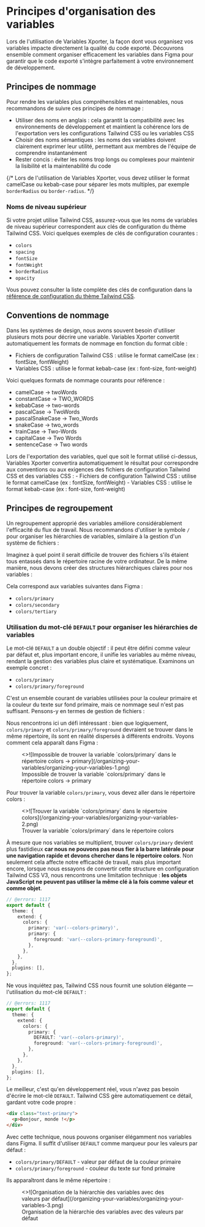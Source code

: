 
# Principes d'organisation des variables

Lors de l'utilisation de Variables Xporter, la façon dont vous organisez vos variables impacte directement la qualité du code exporté. Découvrons ensemble comment organiser efficacement les variables dans Figma pour garantir que le code exporté s'intègre parfaitement à votre environnement de développement.

## Principes de nommage

Pour rendre les variables plus compréhensibles et maintenables, nous recommandons de suivre ces principes de nommage :

- Utiliser des noms en anglais : cela garantit la compatibilité avec les environnements de développement et maintient la cohérence lors de l'exportation vers les configurations Tailwind CSS ou les variables CSS
- Choisir des noms sémantiques : les noms des variables doivent clairement exprimer leur utilité, permettant aux membres de l'équipe de comprendre instantanément
- Rester concis : éviter les noms trop longs ou complexes pour maintenir la lisibilité et la maintenabilité du code

{/* <Callout type="info" emoji="ℹ️">
  Lors de l'utilisation de Variables Xporter, vous devez utiliser le format camelCase ou kebab-case pour séparer les mots multiples, par exemple `borderRadius` ou `border-radius`.
</Callout> */}

### Noms de niveau supérieur

Si votre projet utilise Tailwind CSS, assurez-vous que les noms de variables de niveau supérieur correspondent aux clés de configuration du thème Tailwind CSS. Voici quelques exemples de clés de configuration courantes :

- `colors`
- `spacing`
- `fontSize`
- `fontWeight`
- `borderRadius`
- `opacity`

Vous pouvez consulter la liste complète des clés de configuration dans la [référence de configuration du thème Tailwind CSS](https://tailwindcss.com/docs/theme#configuration-reference).

## Conventions de nommage

Dans les systèmes de design, nous avons souvent besoin d'utiliser plusieurs mots pour décrire une variable. Variables Xporter convertit automatiquement les formats de nommage en fonction du format cible :

- Fichiers de configuration Tailwind CSS : utilise le format camelCase (ex : fontSize, fontWeight)
- Variables CSS : utilise le format kebab-case (ex : font-size, font-weight)

Voici quelques formats de nommage courants pour référence :
- camelCase -> twoWords
- constantCase -> TWO_WORDS
- kebabCase -> two-words
- pascalCase -> TwoWords
- pascalSnakeCase -> Two_Words
- snakeCase -> two_words
- trainCase -> Two-Words
- capitalCase -> Two Words
- sentenceCase -> Two words

<Callout type="info" emoji="ℹ️">
  Lors de l'exportation des variables, quel que soit le format utilisé ci-dessus, Variables Xporter convertira automatiquement le résultat pour correspondre aux conventions ou aux exigences des fichiers de configuration Tailwind CSS et des variables CSS :
  - Fichiers de configuration Tailwind CSS : utilise le format camelCase (ex : fontSize, fontWeight)
  - Variables CSS : utilise le format kebab-case (ex : font-size, font-weight)
</Callout>

## Principes de regroupement

Un regroupement approprié des variables améliore considérablement l'efficacité du flux de travail. Nous recommandons d'utiliser le symbole `/` pour organiser les hiérarchies de variables, similaire à la gestion d'un système de fichiers :

Imaginez à quel point il serait difficile de trouver des fichiers s'ils étaient tous entassés dans le répertoire racine de votre ordinateur. De la même manière, nous devons créer des structures hiérarchiques claires pour nos variables :

<FileTree>
  <FileTree.Folder name="colors" defaultOpen>
    <FileTree.File name="primary" />
    <FileTree.File name="secondary" />
    <FileTree.File name="tertiary" />
    <FileTree.File name="..." />
  </FileTree.Folder>
</FileTree>

Cela correspond aux variables suivantes dans Figma :

- `colors/primary`
- `colors/secondary`
- `colors/tertiary`

### Utilisation du mot-clé `DEFAULT` pour organiser les hiérarchies de variables

Le mot-clé `DEFAULT` a un double objectif : il peut être défini comme valeur par défaut et, plus important encore, il unifie les variables au même niveau, rendant la gestion des variables plus claire et systématique. Examinons un exemple concret :

- `colors/primary`
- `colors/primary/foreground`

C'est un ensemble courant de variables utilisées pour la couleur primaire et la couleur du texte sur fond primaire, mais ce nommage seul n'est pas suffisant. Pensons-y en termes de gestion de fichiers :

<FileTree>
  <FileTree.Folder name="colors" defaultOpen>
    <FileTree.File name="primary" />
    <FileTree.Folder name="primary" defaultOpen>
      <FileTree.File name="foreground" />
    </FileTree.Folder>
  </FileTree.Folder>
</FileTree>

Nous rencontrons ici un défi intéressant : bien que logiquement, `colors/primary` et `colors/primary/foreground` devraient se trouver dans le même répertoire, ils sont en réalité dispersés à différents endroits. Voyons comment cela apparaît dans Figma :

<figure className="mt-6">
  <>![Impossible de trouver la variable `colors/primary` dans le répertoire colors -> primary](/organizing-your-variables/organizing-your-variables-1.png)</>
  <figcaption>
    Impossible de trouver la variable `colors/primary` dans le répertoire colors -> primary
  </figcaption>
</figure>

Pour trouver la variable `colors/primary`, vous devez aller dans le répertoire colors :

<figure className="mt-6">
  <>![Trouver la variable `colors/primary` dans le répertoire colors](/organizing-your-variables/organizing-your-variables-2.png)</>
  <figcaption>
    Trouver la variable `colors/primary` dans le répertoire colors
  </figcaption>
</figure>

À mesure que nos variables se multiplient, trouver `colors/primary` devient plus fastidieux **car nous ne pouvons pas nous fier à la barre latérale pour une navigation rapide et devons chercher dans le répertoire colors**.
Non seulement cela affecte notre efficacité de travail, mais plus important encore, lorsque nous essayons de convertir cette structure en configuration Tailwind CSS V3, nous rencontrons une limitation technique : **les objets JavaScript ne peuvent pas utiliser la même clé à la fois comme valeur et comme objet**.

```ts twoslash
// @errors: 1117
export default {
  theme: {
    extend: {
      colors: {
        primary: 'var(--colors-primary)', 
        primary: {
          foreground: 'var(--colors-primary-foreground)',
        },
      },
    },
  },
  plugins: [],
};
```

Ne vous inquiétez pas, Tailwind CSS nous fournit une solution élégante — l'utilisation du mot-clé `DEFAULT` :

```ts twoslash
// @errors: 1117
export default {
  theme: {
    extend: {
      colors: {
        primary: {
          DEFAULT: 'var(--colors-primary)',
          foreground: 'var(--colors-primary-foreground)',
        },
      },
    },
  },
  plugins: [],
};
```

Le meilleur, c'est qu'en développement réel, vous n'avez pas besoin d'écrire le mot-clé `DEFAULT`. Tailwind CSS gère automatiquement ce détail, gardant votre code propre :

```html
<div class="text-primary">
  <p>Bonjour, monde !</p>
</div>
```

Avec cette technique, nous pouvons organiser élégamment nos variables dans Figma. Il suffit d'utiliser `DEFAULT` comme marqueur pour les valeurs par défaut :

- `colors/primary/DEFAULT` - valeur par défaut de la couleur primaire
- `colors/primary/foreground` - couleur du texte sur fond primaire

Ils apparaîtront dans le même répertoire :

<figure className="mt-6">
  <>![Organisation de la hiérarchie des variables avec des valeurs par défaut](/organizing-your-variables/organizing-your-variables-3.png)</>
  <figcaption>
    Organisation de la hiérarchie des variables avec des valeurs par défaut
  </figcaption>
</figure>
